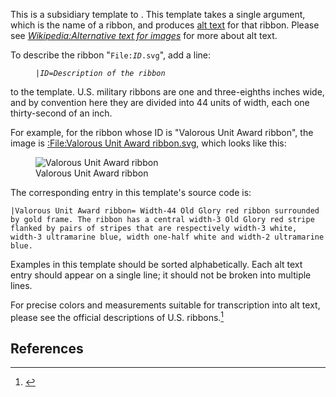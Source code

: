 {{Documentation subpage}}

<IncludeOnly><!-- 在這裡加入模板的保護標識 --></IncludeOnly><NoInclude>{{template doc page viewed directly}}</NoInclude>
<!-- 在本行下編輯模板說明 -->

This is a subsidiary template to {{tl|ribbon devices}}. This template takes a single argument, which is the name of a ribbon, and produces [[alt attribute|alt text]] for that ribbon. Please see ''[[Wikipedia:Alternative text for images]]'' for more about alt text.

To describe the ribbon "<code>File:<var>ID</var>.svg</code>", add a line:

: <code>|<var>ID</var>=<var>Description of the ribbon</var></code>

to the template. U.S. military ribbons are one and three-eighths inches wide, and by convention here they are divided into 44 units of width, each one thirty-second of an inch.

For example, for the ribbon whose ID is "Valorous Unit Award ribbon", the image is [[:File:Valorous Unit Award ribbon.svg]], which looks like this:

[[File:Valorous Unit Award ribbon.svg|thumb|center|alt=Width-44 Old Glory red ribbon surrounded by gold frame. The ribbon has a central width-3 Old Glory red stripe flanked by pairs of stripes that are respectively width-3 white, width-3 ultramarine blue, width one-half white and width-2 ultramarine blue.|Valorous Unit Award ribbon]]

The corresponding entry in this template's source code is:

<pre style="overflow:auto">
|Valorous Unit Award ribbon= Width-44 Old Glory red ribbon surrounded by gold frame. The ribbon has a central width-3 Old Glory red stripe flanked by pairs of stripes that are respectively width-3 white, width-3 ultramarine blue, width one-half white and width-2 ultramarine blue.
</pre>

Examples in this template should be sorted alphabetically. Each alt text entry should appear on a single line; it should not be broken into multiple lines.

For precise colors and measurements suitable for transcription into alt text, please see the official descriptions of U.S. ribbons.<ref>{{vcite web |url=http://www.tioh.hqda.pentagon.mil/Awards/Ribbons/OrderofPrecedence.htm |title=United States armed forces awards, decorations, campaign & service medals |home=U.S. Army Institute of Heraldry |homeurl=http://www.tioh.hqda.pentagon.mil/tioh.htm |location=Ft Belvoir, VA |homedate=2009-08-21 |accessdate=2010-01-24 }}</ref>

==References==
{{reflist}}

<IncludeOnly>
<!-- 本行下加入模板的分類 -->

<!-- 本行下加入模板的跨語言鏈接 -->

</IncludeOnly>